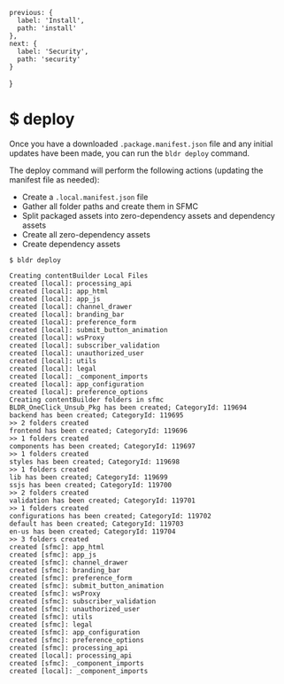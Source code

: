 

    previous: {
      label: 'Install',
      path: 'install'
    },
    next: {
      label: 'Security',
      path: 'security'
    }
  }

# $ deploy

Once you have a downloaded `.package.manifest.json` file and any initial updates have been made, you can run the `bldr deploy` command.

The deploy command will perform the following actions (updating the manifest file as needed):
- Create a `.local.manifest.json` file
- Gather all folder paths and create them in SFMC
- Split packaged assets into zero-dependency assets and dependency assets
- Create all zero-dependency assets
- Create dependency assets


```
$ bldr deploy

Creating contentBuilder Local Files
created [local]: processing_api
created [local]: app_html
created [local]: app_js
created [local]: channel_drawer
created [local]: branding_bar
created [local]: preference_form
created [local]: submit_button_animation
created [local]: wsProxy
created [local]: subscriber_validation
created [local]: unauthorized_user
created [local]: utils
created [local]: legal
created [local]: _component_imports
created [local]: app_configuration
created [local]: preference_options
Creating contentBuilder folders in sfmc
BLDR_OneClick_Unsub_Pkg has been created; CategoryId: 119694
backend has been created; CategoryId: 119695
>> 2 folders created
frontend has been created; CategoryId: 119696
>> 1 folders created
components has been created; CategoryId: 119697
>> 1 folders created
styles has been created; CategoryId: 119698
>> 1 folders created
lib has been created; CategoryId: 119699
ssjs has been created; CategoryId: 119700
>> 2 folders created
validation has been created; CategoryId: 119701
>> 1 folders created
configurations has been created; CategoryId: 119702
default has been created; CategoryId: 119703
en-us has been created; CategoryId: 119704
>> 3 folders created
created [sfmc]: app_html
created [sfmc]: app_js
created [sfmc]: channel_drawer
created [sfmc]: branding_bar
created [sfmc]: preference_form
created [sfmc]: submit_button_animation
created [sfmc]: wsProxy
created [sfmc]: subscriber_validation
created [sfmc]: unauthorized_user
created [sfmc]: utils
created [sfmc]: legal
created [sfmc]: app_configuration
created [sfmc]: preference_options
created [sfmc]: processing_api
created [local]: processing_api
created [sfmc]: _component_imports
created [local]: _component_imports
```

